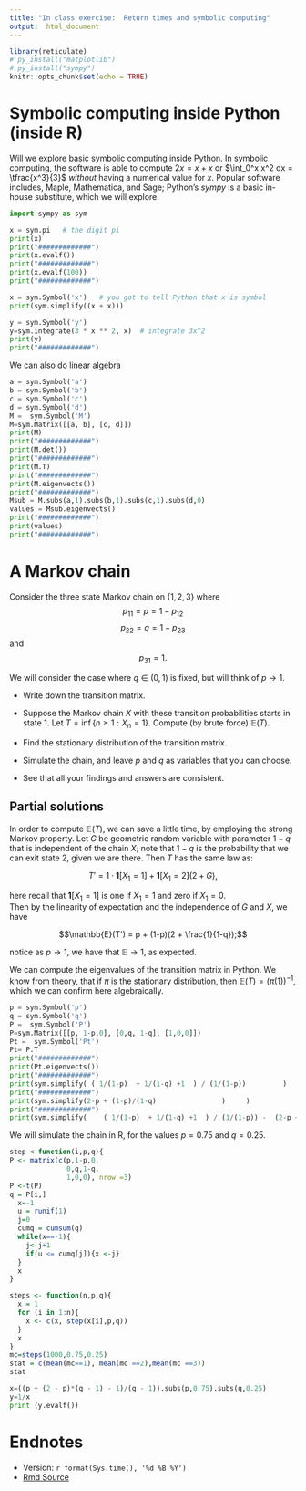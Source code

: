 ```yaml
---
title: "In class exercise:  Return times and symbolic computing"
output:  html_document
---
```



```r
library(reticulate)
# py_install("matplotlib")
# py_install("sympy")
knitr::opts_chunk$set(echo = TRUE)
```


# Symbolic computing inside Python  (inside R)

Will we explore basic symbolic computing inside Python.  In symbolic computing, the software is able to compute $2x = x+x$  or $\int_0^x x^2 dx = \tfrac{x^3}{3}$ *without* having a numerical value for $x$.  Popular software includes, Maple, Mathematica, and Sage; Python's *sympy* is a basic in-house substitute, which we will explore.


```python
import sympy as sym

x = sym.pi   # the digit pi
print(x)
print("#############")
print(x.evalf())
print("#############")
print(x.evalf(100))
print("#############")

x = sym.Symbol('x')   # you got to tell Python that x is symbol
print(sym.simplify((x + x)))

y = sym.Symbol('y')
y=sym.integrate(3 * x ** 2, x)  # integrate 3x^2
print(y)
print("#############")
```

We can also do linear algebra

```python
a = sym.Symbol('a')
b = sym.Symbol('b')
c = sym.Symbol('c')
d = sym.Symbol('d')
M =  sym.Symbol('M')
M=sym.Matrix([[a, b], [c, d]])
print(M)
print("#############")
print(M.det())
print("#############")
print(M.T)
print("#############")
print(M.eigenvects())
print("#############")
Msub = M.subs(a,1).subs(b,1).subs(c,1).subs(d,0)
values = Msub.eigenvects()
print("#############")
print(values)
print("#############")


```





# A Markov chain

Consider the three state Markov chain on $\{1,2,3\}$ where 
$$p_{11} = p = 1-p_{12}$$ 
$$p_{22} = q=1- p_{23}$$
and
$$p_{31}=1.$$

We will consider the case where $q \in (0,1)$ is fixed, but will think of $p \to 1$.  

* Write down the transition matrix.

* Suppose the Markov chain $X$ with these transition probabilities starts in state $1$.  Let $T = \inf\{n \geq 1: X_n = 1\}$.   Compute (by brute force) $\mathbb{E}(T)$.

* Find the stationary distribution of the transition matrix.

*  Simulate the chain, and leave $p$ and $q$ as variables that you can choose.

*  See that all your findings and answers are consistent.

## Partial solutions

In order to compute $\mathbb{E}(T)$, we can save a little time, by employing the strong Markov property. Let $G$ be geometric random variable  with parameter $1-q$ that is independent of the chain $X$;  note that $1-q$ is the probability that we can exit state $2$, given we are there.  Then $T$ has the same law as:

$$T' = 1 \cdot \mathbf{1}[X_1=1] + \mathbf{1}[X_1=2](2+G),$$

here recall that $\mathbf{1}[X_1=1]$ is one if $X_1=1$ and zero if $X_1=0$.   
Then by the linearity of expectation and the independence of $G$ and $X$, we have 

$$\mathbb{E}(T') = p + (1-p)(2 + \frac{1}{1-q});$$

notice as $p \to 1$, we have that $\mathbb{E} \to 1$, as expected.

We can compute the eigenvalues of the transition matrix in Python.  We know from theory, that if $\pi$ is the stationary distribution, then $\mathbb{E}(T) = (\pi(1))^{-1}$, which we can confirm here algebraically. 


```python
p = sym.Symbol('p')
q = sym.Symbol('q')
P =  sym.Symbol('P')
P=sym.Matrix([[p, 1-p,0], [0,q, 1-q], [1,0,0]])
Pt =  sym.Symbol('Pt')
Pt= P.T
print("#############")
print(Pt.eigenvects())
print("#############")
print(sym.simplify( ( 1/(1-p)  + 1/(1-q) +1  ) / (1/(1-p))         )        )
print("#############")
print(sym.simplify(2-p + (1-p)/(1-q)                )     )
print("#############")
print(sym.simplify(    ( 1/(1-p)  + 1/(1-q) +1  ) / (1/(1-p)) -  (2-p + (1-p)/(1-q)  )        )        )
```




We will simulate the chain in R, for the values $p=0.75$ and $q=0.25$.

```r
step <-function(i,p,q){
P <- matrix(c(p,1-p,0, 
              0,q,1-q, 
              1,0,0), nrow =3)
P <-t(P)
q = P[i,]
  x=-1
  u = runif(1)
  j=0
  cumq = cumsum(q)
  while(x==-1){
    j<-j+1
    if(u <= cumq[j]){x <-j}
  }
  x
}

steps <- function(n,p,q){
  x = 1
  for (i in 1:n){
    x <- c(x, step(x[i],p,q))
  }
  x
}
mc=steps(1000,0.75,0.25)
stat = c(mean(mc==1), mean(mc ==2),mean(mc ==3))
stat
```


```python
x=((p + (2 - p)*(q - 1) - 1)/(q - 1)).subs(p,0.75).subs(q,0.25)
y=1/x
print (y.evalf())
```

#  Endnotes

* Version: `r format(Sys.time(), '%d %B %Y')`
* [Rmd Source](https://tsoo-math.github.io/ucl2/returntime-sol.Rmd)
<br>
<br>
<br>
